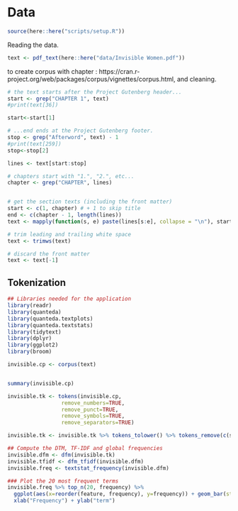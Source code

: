 # Data

```r
source(here::here("scripts/setup.R"))
```


Reading the data.  

```r
text <- pdf_text(here::here("data/Invisible Women.pdf"))
```

to create corpus with chapter : https://cran.r-project.org/web/packages/corpus/vignettes/corpus.html, and cleaning.  


```r
# the text starts after the Project Gutenberg header...
start <- grep("CHAPTER 1", text)
#print(text[36])

start<-start[1]

# ...end ends at the Project Gutenberg footer.
stop <- grep("Afterword", text) - 1
#print(text[259])
stop<-stop[2]

lines <- text[start:stop]
```


```r


# chapters start with "1.", "2.", etc...
chapter <- grep("CHAPTER", lines)


# get the section texts (including the front matter)
start <- c(1, chapter) # + 1 to skip title
end <- c(chapter - 1, length(lines))
text <- mapply(function(s, e) paste(lines[s:e], collapse = "\n"), start, end)

# trim leading and trailing white space
text <- trimws(text)

# discard the front matter
text <- text[-1]

```

## Tokenization

```r
## Libraries needed for the application
library(readr)
library(quanteda)
library(quanteda.textplots)
library(quanteda.textstats)
library(tidytext)
library(dplyr)
library(ggplot2)
library(broom)

invisible.cp <- corpus(text)


summary(invisible.cp)

invisible.tk <- tokens(invisible.cp,
                 remove_numbers=TRUE,
                 remove_punct=TRUE,
                 remove_symbols=TRUE,
                 remove_separators=TRUE)

invisible.tk <- invisible.tk %>% tokens_tolower() %>% tokens_remove(c(stop_words$word,"chapter"))

## Compute the DTM, TF-IDF and global frequencies
invisible.dfm <- dfm(invisible.tk)
invisible.tfidf <- dfm_tfidf(invisible.dfm)  
invisible.freq <- textstat_frequency(invisible.dfm)

```

```r
### Plot the 20 most frequent terms
invisible.freq %>% top_n(20, frequency) %>%
  ggplot(aes(x=reorder(feature, frequency), y=frequency)) + geom_bar(stat = "identity") + coord_flip() +
  xlab("Frequency") + ylab("term")
```



